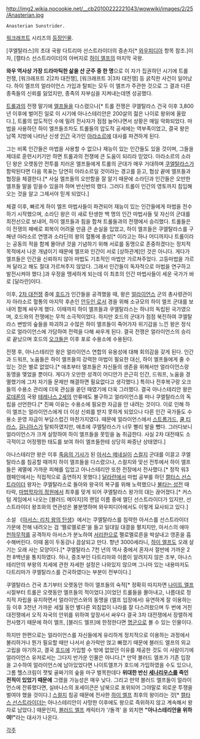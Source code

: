 http://img2.wikia.nocookie.net/__cb20100222221043/wowwiki/images/2/25/Anasterian.jpg
 Anasterian Sunstrider. 

[[워크래프트]] 시리즈의 [[워크래프트/등장인물|등장인물]].

[쿠엘탈라스]의 초대 국왕 다트리마 선스트라이더의 증손자[* [http://wowpedia.org/Anasterian_Sunstrider 와우피디아] 항목 참조.]이자, [캘타스 선스트라이더]의 아버지로 [[하이 엘프(워크래프트)|하이 엘프]]의 마지막 국왕. 

'''와우 역사상 가장 드라마틱한 삶을 산 군주 중 한 명'''으로 이 자가 집권하던 시기에 트롤 전쟁, [워크래프트 2|2차 대전쟁], [워크래프트 3|3차 대전쟁] 등 굵직한 사건이 일어났다. 하이 엘프의 얼라이언스 가입과 탈퇴는 모두 이 엘프가 주관한 것으로 그 결과 다른 종족들의 신뢰를 잃었지만, 종족의 자부심을 지켜내는데엔 성공했다.

[[트롤(워크래프트)|트롤]]과의 전쟁 말기에 [[엘프(워크래프트)|엘프]]들을 다스렸으나[* 트롤 전쟁은 쿠엘탈라스 건국 이후 3,800년 이후에 벌어진 일로 이 시기에 아나스테리안은 200살의 젊은 나이로 왕위에 올랐다.], 트롤의 압도적인 수에 밀려 전사자가 점점 늘어나면서 상황은 매일 악화되었다. 마법을 사용하던 하이 엘프들조차도 트롤들의 압도적 공세에는 역부족이었고, 결국 왕은 남쪽 지방에 나타난 신생 [[인간(워크래프트)|인간]] 국가인 [[아라소르]]에 대사를 파견하게 된다. 

그는 비록 인간들은 마법을 사용할 수 없으나 재능이 있는 인간들도 있을 것이며, 그들을 제대로 훈련시키기만 하면 트롤과의 전쟁에 큰 도움이 되리라 믿었다. 아라소르의 소라딘 왕은 오랫동안 전투를 치러온 엘프들에게 트롤의 군대가 매우 거대하며 [[쿠엘탈라스]]가 함락된다면 다음 목표는 당연히 아라소르일 것이라는 경고를 듣고, 협상 끝에 엘프들과 협정을 체결한다.[* 사실 엘프들의 오만함을 잘 알기 때문에 소라딘과 인간들은 오만한 엘프들 말을 믿을수 있을까 하며 반신반의 했다. 그러다 트롤이 인간의 영토까지 침입해 오는 것을 알고 그제서야 믿게 되었다.] 

체결 이후, 빠르게 하이 엘프 마법사들이 파견되어 재능이 있는 인간들에게 마법을 전수하기 시작했으며, 소라딘 왕은 이 새로 탄생한 백 명의 인간 마법사들 및 자신의 군대를 최전선으로 보내어, 하이 엘프들과 힘을 합쳐 트롤들과의 전쟁에서 승리했다. 트롤들은 이 전쟁의 패배로 회복이 어려울 만큼 큰 손실을 입었고, 하이 엘프들은 쿠엘탈라스를 구해낸 아라소르 연맹과 소라딘의 왕의 혈통에 충성[* 이라고는 하나 어디까지나 트롤이라는 공동의 적을 함께 몰아낸 것을 기념하기 위해 서로를 동맹으로 존중하겠다는 정치적 목적에서 나온 개념이기 때문에 엘프와 인간이 서로 [상하관계]인 것은 아니다. 게다가 엘프들은 인간을 신뢰하지 않아 마법도 기초적인 마법만 가르쳐주었다. 고등마법을 가르쳐 달라고 해도 절대 가르쳐주지 않았다. 그래서 인간들이 독자적으로 마법을 연구하고 발전시켜야 했다.]과 우정을 맹세하게 되는데 이 최초의 인간 마법사들이 세운 국가가 바로 [달라란]이다.

이후, [[워크래프트 2|2차 대전쟁]] 중에 [[호드(워크래프트)|호드]]가 인간들을 공격했을 때, 왕은 [[얼라이언스(워크래프트)|얼라이언스]] 군의 총사령관이자 아라소르 혈통의 마지막 후손인 [[안두인 로서]] 경을 위해 소규모의 하이 엘프 군대를 보내어 함께 싸우게 했다. 이때까지 하이 엘프들과 쿠엘탈라스는 하나의 독립된 국가였으며, 호드와의 전쟁에는 무척 소극적이었다. 하지만 호드의 군대가 점점 북진하여 쿠엘탈라스 변방의 숲들을 파괴하고 수많은 하이 엘프들이 죽어가자 위기감을 느낀 왕은 정식으로 얼라이언스에 가담하여 전력을 다해 싸우게 된다. 결국 전쟁은 얼라이언스의 승리로 끝났으며 호드의 [[오크(워크래프트)|오크]]들은 이후 포로 수용소에 수용된다.

전쟁 후, 아나스테리안 왕은 얼라이언스 연합의 유용성에 대해 회의감을 갖게 된다. 인간과 드워프, 노움들은 하이 엘프들의 강력한 마법이 필요한 대신, 하이 엘프들에게 줄 수 있는 것은 별로 없었다.[* 애초부터 엘프들은 자신들의 생존을 위해서만 얼라이언스랑 동맹을 맺었을 뿐이다. 게다가 오만한 성격이 어디안가 은근히 인간, 드워프, 노움을 경멸했기에 그저 자기들 문제만 해결하면 필요없다고 생각했다.] 특히나 전후복구랑 오크들의 수용소 관리에 더욱 관심을 쏟던 때였기에 더욱 그러했다. 결국 아나스테리안 왕은 [[로데론]]의 국왕 [[테레나스 메네실|테레나스 2세]]의 만류에도 불구하고 얼라이언스를 떠나 쿠엘탈라스의 독립을 선언한다.[* 진짜 이유는 수용소에 필요한 자금을 안 내려는 것이다. 이로 인해 하이 엘프는 얼라이언스에게 더 이상 신뢰를 받지 못하게 되었으나 다른 인간 국가들도 수용소 운영 자금이 부담스럽긴 마찬가지였다. 때문에 얼라이언스에서 [[스트롬가드]], [[쿨 티라스]], [[길니아스]]가 탈퇴하였지만, 애초에 쿠엘탈라스가 너무 빨리 발을 뺐다. 그러다보니 얼라이언스가 크게 실망하여 하이 엘프들을 못믿을 놈 취급한다. 사실 2차 대전때도 소극적이고 어정쩡한 태도를 보여 하이 엘프들한테 상당히 짜증난 상태였다.]

아나스테리안 왕은 이후 [[죽음의 기사]]가 된 [[아서스 메네실]]이 [[스컬지(워크래프트)|스컬지]] 군대를 이끌고 쿠엘탈라스를 침공할 때까지 하이 엘프들을 다스렸으나, 스컬지와 맞선 전투에서 하이 엘프들은 궤멸에 가까운 피해를 입었고 아나스테리안 또한 전장에서 전사했다.[* 정작 워3 캠페인에서는 직접적으로 출연하지 못했다.] [[달라란]]에서 마법 공부를 하던 [[캘타스 선스트라이더]] 왕자는 쿠엘탈라스로 돌아와 왕국의 복구를 위해 노력했으나 [[불타는 성전]] 때 타락, [[마법학자의 정원]]에서 최후를 맞게 되어 쿠엘탈라스 왕가의 대는 끊어졌다.[* 커스텀 게임에서 나오는 [블러드 메이지]의 랜덤 이름 중에 엘딘 선스트라이더가 있지만, 선스트라이더 왕조와의 연관성은 불분명하며 와우피디아에서도 이렇게 묘사되고 있다.]

소설 《[[아서스: 리치 왕의 탄생]]》에서는 쿠엘탈라스를 침략한 아서스를 선스트라이더 가문에 전해 내려오는 검 '펠로멜로른'을 들고 일대일 대결을 펼치지만, 아서스의 애마 [[천하무적]]를 공격하자 아서스가 분노하여 [[서리한]]으로 펠로멜로른을 박살내고 영혼을 흡수해버린다. 이때 몸이 두동강나 끔살되고 만다. 향년 3000세라니, [[하이 엘프(워크래프트)|하이 엘프]]도 오래 살기는 오래 사는 모양이다.[* 쿠엘탈라스 7천 년의 역사 중에서 혼자서 절반에 가까운 2천 8백년을 통치하였다. 허나, 증조부인 다트리마와 이름이 알려지지 않은 조부, 아나스테리안의 부왕의 치세에 관한 자세한 설정은 나와있지 않으며 그나마 있는 내용마저도 다트리마가 쿠엘탈라스를 건국하였다는 부분이 전부이다.]

쿠엘탈라스 건국 초기부터 오랫동안 하이 엘프들의 숙적[* 정확히 따지자면 [[나이트 엘프]] 시절부터 트롤은 오랫동안 엘프들의 적이었다.]이었던 트롤들을 몰아내고, 나름대로 정치적 자립을 유지하면서 얼라이언스와의 동맹을 (엘프 입장에서) 유연하게 잘 이용하는 등 이후 3천년 가까운 세월 동안 별다른 외침없이 나라를 잘 다스려왔으며 두 번에 거친 대전쟁에서 오직 자국의 안위를 위하여 앞장서서 싸우다 결국 3차 대전쟁에서 장렬하게 전사했기 때문에 하이 엘프, [블러드 엘프]에 한정한다면 [[명군]]으로 볼 수 있는 인물이다.

하지만 한편으로는 얼라이언스를 자신들에게 유리하게 정치적으로 이용하는 과정에서 불리하거나 뭔가 필요할 때만 나서서 숟가락만 얹고 빠졌기 때문에 블러드 엘프의 외교 고립을 야기하고, 결국 [[호드(워크래프트)|호드]]에 가입할 수 밖에 없었던 이유를 제공한 것도 이 사람이기에 얼라이언스 유저로서는 그다지 반가운 인물은 아니다.[* 만약 블러드 엘프가 기존 입장을 고수하여 얼라이언스에 남아있었다면 나이트엘프가 호드에 가입하였을 수도 있으나, 그롬 헬스크림이 잿빛 골짜기의 숲을 마구 벌목한데다 '''위대한 반신 [[세나리우스]]를 죽인 전적이 있었기 때문에''' 그랬을 가능성은 매우 낮다. 그리고 만약 블러드 엘프들이 얼라이언스에 잔류했다면, 실바나스의 포세이큰은 남북으로 포위되어 그야말로 외로운 투쟁을 벌여야 했을 것이다.] [[스컬지(워크래프트)|스컬지]] 침공 때문에 전사한 [[하이 엘프(워크래프트)|하이 엘프]] 최후의 왕이라는 것[* [[캘타스 선스트라이더]]는 아나스테리안이 사망한 이후에도 왕으로 즉위하지 않고 계속해서 왕자로 남았다.] 때문인지, [[블러드 엘프]] 캐릭터가 '/돌격' 을 외치면 '''"아나스테리안을 위하여!"'''라는 대사가 나온다.

[[각주]]
